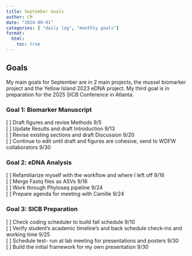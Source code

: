 ```yaml
---
title: September Goals
author: CM
date: "2024-09-01"
categories: [ "daily log", "monthly goals"]
format: 
  html: 
    toc: true
---
```


## Goals

My main goals for September are in 2 main projects, the mussel biomarker project and the Yellow Island 2023 eDNA project. My third goal is in preparation for the 2025 SICB Conference in Atlanta.

### Goal 1: Biomarker Manuscript

\[ \] Draft figures and revise Methods 9/5\
\[ \] Update Results and draft Introduction 9/13\
\[ \] Revise existing sections and draft Discussion 9/20\
\[ \] Continue to edit until draft and figures are cohesive, send to WDFW collaborators 9/30\

### Goal 2: eDNA Analysis

\[ \] Refamiliarize myself with the workflow and where I left off 9/16\
\[ \] Merge Fastq files as ASVs 9/16\
\[ \] Work through Phyloseq pipeline 9/24\
\[ \] Prepare agenda for meeting with Camille 9/24\

### Goal 3: SICB Preparation

\[ \] Check coding scheduler to build fall schedule 9/10\
\[ \] Verify student's academic timeline's and back schedule check-ins and working time 9/25\
\[ \] Schedule test- run at lab meeting for presentations and posters 9/30\
\[ \] Build the initial framework for my own presentation 9/30\
